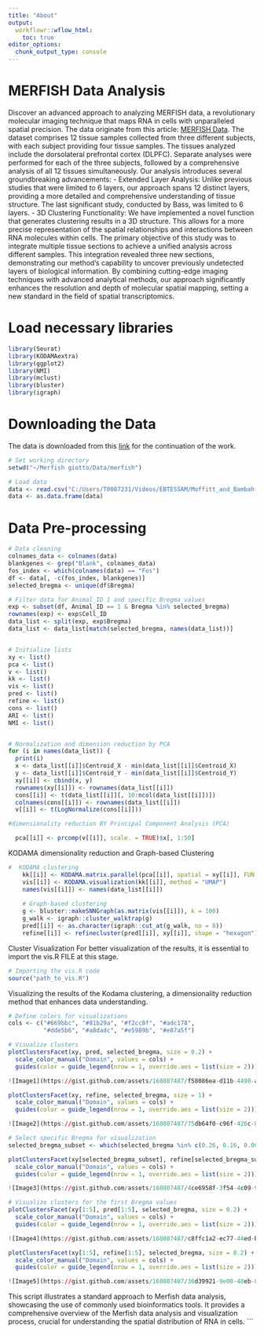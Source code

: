 ```yaml
---
title: "About"
output:
  workflowr::wflow_html:
    toc: true
editor_options:
  chunk_output_type: console
---
```


# MERFISH Data Analysis

Discover an advanced approach to analyzing MERFISH data, a revolutionary molecular imaging technique that maps RNA in cells with unparalleled spatial precision. The data originate from this article: [MERFISH Data](https://datadryad.org/stash/dataset/doi:10.5061/dryad.8t8s248).
The dataset comprises 12 tissue samples collected from three different subjects, with each subject providing four tissue samples. The tissues analyzed include the dorsolateral prefrontal cortex (DLPFC). Separate analyses were performed for each of the three subjects, followed by a comprehensive analysis of all 12 tissues simultaneously.
Our analysis introduces several groundbreaking advancements:
- Extended Layer Analysis: Unlike previous studies that were limited to 6 layers, our approach spans 12 distinct layers, providing a more detailed and comprehensive understanding of tissue structure. The last significant study, conducted by Bass, was limited to 6 layers.
- 3D Clustering Functionality: We have implemented a novel function that generates clustering results in a 3D structure. This allows for a more precise representation of the spatial relationships and interactions between RNA molecules within cells.
The primary objective of this study was to integrate multiple tissue sections to achieve a unified analysis across different samples. This integration revealed three new sections, demonstrating our method's capability to uncover previously undetected layers of biological information.
By combining cutting-edge imaging techniques with advanced analytical methods, our approach significantly enhances the resolution and depth of molecular spatial mapping, setting a new standard in the field of spatial transcriptomics.

# Load necessary libraries
```r
library(Seurat)
library(KODAMAextra)
library(ggplot2)
library(NMI)
library(mclust)
library(bluster)
library(igraph)
```

# Downloading the Data
The data is downloaded from this [link](https://datadryad.org/stash/dataset/doi:10.5061/dryad.8t8s248) for the continuation of the work.
```r
# Set working directory
setwd("~/Merfish giotto/Data/merfish")

# Load data
data <- read.csv("C:/Users/T0087231/Videos/EBTESSAM/Moffitt_and_Bambah-Mukku_et_al_merfish_all_cells.csv")
data <- as.data.frame(data)
```

# Data Pre-processing
```r
# Data cleaning
colnames_data <- colnames(data)
blankgenes <- grep("Blank", colnames_data)
fos_index <- which(colnames(data) == "Fos")
df <- data[, -c(fos_index, blankgenes)]
selected_bregma <- unique(df$Bregma)

# Filter data for Animal_ID 1 and specific Bregma values
exp <- subset(df, Animal_ID == 1 & Bregma %in% selected_bregma)
rownames(exp) <- exp$Cell_ID
data_list <- split(exp, exp$Bregma)
data_list <- data_list[match(selected_bregma, names(data_list))]


# Initialize lists 
xy <- list()
pca <- list()
v <- list()
kk <- list()
vis <- list()
pred <- list()
refine <- list()
cons <- list()
ARI <- list()
NMI <- list()


# Normalization and dimension reduction by PCA
for (i in names(data_list)) {
  print(i)
  x <- data_list[[i]]$Centroid_X - min(data_list[[i]]$Centroid_X)
  y <- data_list[[i]]$Centroid_Y - min(data_list[[i]]$Centroid_Y)
  xy[[i]] <- cbind(x, y)
  rownames(xy[[i]]) <- rownames(data_list[[i]])
  cons[[i]] <- t(data_list[[i]][, 10:ncol(data_list[[i]])])
  colnames(cons[[i]]) <- rownames(data_list[[i]])
  v[[i]] <- t(LogNormalize(cons[[i]]))

#dimensionality reduction BY Principal Component Analysis (PCA)

  pca[[i]] <- prcomp(v[[i]], scale. = TRUE)$x[, 1:50]
```
KODAMA dimensionality reduction and Graph-based Clustering
```r
#  KODAMA clustering
    kk[[i]] <- KODAMA.matrix.parallel(pca[[i]], spatial = xy[[i]], FUN = "PLS", landmarks = 10000, n.cores = 4)
    vis[[i]] <- KODAMA.visualization(kk[[i]], method = "UMAP")
    names(vis[[i]]) <- names(data_list[[i]])
    
    # Graph-based clustering
    g <- bluster::makeSNNGraph(as.matrix(vis[[i]]), k = 100)
    g_walk <- igraph::cluster_walktrap(g)
    pred[[i]] <- as.character(igraph::cut_at(g_walk, no = 8))
    refine[[i]] <- refinecluster(pred[[i]], xy[[i]], shape = "hexagon")}
```

Cluster Visualization
For better visualization of the results, it is essential to import the vis.R FILE at this stage.
```r
# Importing the vis.R code
source("path_to_vis.R")
```
Visualizing the results of the Kodama clustering, a dimensionality reduction method that enhances data understanding.
```r
# Define colors for visualizations
cols <- c("#669bbc", "#81b29a", "#f2cc8f", "#adc178",
          "#dde5b6", "#a8dadc", "#e5989b", "#e07a5f")

# Visualize clusters
plotClustersFacet(xy, pred, selected_bregma, size = 0.2) +
  scale_color_manual("Domain", values = cols) +
  guides(color = guide_legend(nrow = 1, override.aes = list(size = 2)))

![Image1](https://gist.github.com/assets/168087487/f58086ea-d11b-4498-a4f6-fa42011c75c6)

plotClustersFacet(xy, refine, selected_bregma, size = 1) +
  scale_color_manual("Domain", values = cols) +
  guides(color = guide_legend(nrow = 1, override.aes = list(size = 2)))

![Image2](https://gist.github.com/assets/168087487/75db64f0-c96f-426c-87f4-fdfee32d8c73)

# Select specific Bregma for visualization
selected_bregma_subset <- which(selected_bregma %in% c(0.26, 0.16, 0.06, -0.04, -0.14, -0.24))

plotClustersFacet(xy[selected_bregma_subset], refine[selected_bregma_subset], selected_bregma[selected_bregma_subset], size = 0.2) +
  scale_color_manual("Domain", values = cols) +
  guides(color = guide_legend(nrow = 1, override.aes = list(size = 2)))

![Image3](https://gist.github.com/assets/168087487/4ce6958f-3f54-4c09-914a-b3667b7ec905)

# Visualize clusters for the first Bregma values
plotClustersFacet(xy[1:5], pred[1:5], selected_bregma, size = 0.2) +
  scale_color_manual("Domain", values = cols) +
  guides(color = guide_legend(nrow = 1, override.aes = list(size = 2)))

![Image4](https://gist.github.com/assets/168087487/c8ffc1a2-ec77-44ed-b659-2a05c5589427)

plotClustersFacet(xy[1:5], refine[1:5], selected_bregma, size = 0.2) +
  scale_color_manual("Domain", values = cols) +
  guides(color = guide_legend(nrow = 1, override.aes = list(size = 2)))

![Image5](https://gist.github.com/assets/168087487/36d39921-9e00-48eb-8e7b-55a2546b291a)
```
This script illustrates a standard approach to Merfish data analysis, showcasing the use of commonly used bioinformatics tools. It provides a comprehensive overview of the Merfish data analysis and visualization process, crucial for understanding the spatial distribution of RNA in cells.
```
